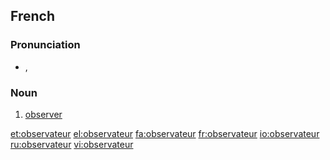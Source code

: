 ==French==

===Pronunciation===
* {{IPA|/ɔp.sɛʁ.va.tœʁ/|lang=fr}}, {{SAMPA|/Op.sER.va.t9R/}}

===Noun===
{{fr-noun|m}}
{{fr-infl-noun|sm=observateur|sf=observatrice|pm=observateurs|pf=observatrices|smp=ɔp.sɛʁ.va.tœʁ|sfp=ɔp.sɛʁ.vat.ʁis|pmp=ɔp.sɛʁ.va.tœʁ|pfp=ɔp.sɛʁ.vat.ʁis}}

# [[observer]]

[[et:observateur]]
[[el:observateur]]
[[fa:observateur]]
[[fr:observateur]]
[[io:observateur]]
[[ru:observateur]]
[[vi:observateur]]